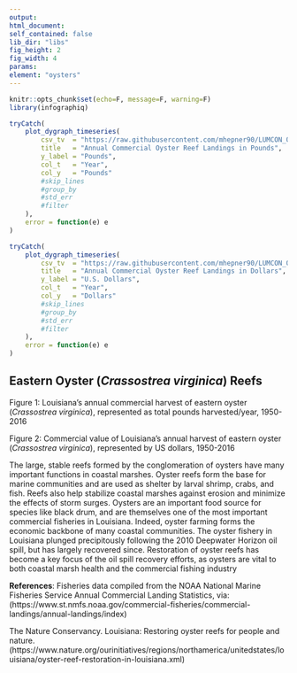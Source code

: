 ```yaml
---
output:
html_document:
self_contained: false
lib_dir: "libs"
fig_height: 2
fig_width: 4
params:
element: "oysters"
---
```


```r
knitr::opts_chunk$set(echo=F, message=F, warning=F)
library(infographiq)
```

<base target="_parent">


```r
tryCatch(
    plot_dygraph_timeseries(
        csv_tv  = "https://raw.githubusercontent.com/mhepner90/LUMCON_ODOTCOMM18/master/prep/data/oyster_nmfs.csv",
        title   = "Annual Commercial Oyster Reef Landings in Pounds",
        y_label = "Pounds",
        col_t   = "Year",
        col_y   = "Pounds"
        #skip_lines
        #group_by  
        #std_err   
        #filter
    ),
    error = function(e) e
)
```


```r
tryCatch(
    plot_dygraph_timeseries(
        csv_tv  = "https://raw.githubusercontent.com/mhepner90/LUMCON_ODOTCOMM18/master/prep/data/oyster_nmfs.csv",
        title   = "Annual Commercial Oyster Reef Landings in Dollars",
        y_label = "U.S. Dollars",
        col_t   = "Year",
        col_y   = "Dollars"
        #skip_lines
        #group_by  
        #std_err   
        #filter
    ),
    error = function(e) e
)
```
## Eastern Oyster (*Crassostrea virginica*) Reefs
 
Figure 1: Louisiana’s annual commercial harvest of eastern oyster (*Crassostrea virginica*), represented as total pounds harvested/year, 1950-2016
 
Figure 2: Commercial value of Louisiana’s annual harvest of eastern oyster (*Crassostrea virginica*), represented by US dollars, 1950-2016
 
The large, stable reefs formed by the conglomeration of oysters have many important functions in coastal marshes. Oyster reefs form the base for marine communities and are used as shelter by larval shrimp, crabs, and fish. Reefs also help stabilize coastal marshes against erosion and minimize the effects of storm surges. Oysters are an important food source for species like black drum, and are themselves one of the most important commercial fisheries in Louisiana. Indeed, oyster farming forms the economic backbone of many coastal communities. The oyster fishery in Louisiana plunged precipitously following the 2010 Deepwater Horizon oil spill, but has largely recovered since. Restoration of oyster reefs has become a key focus of the oil spill recovery efforts, as oysters are vital to both coastal marsh health and the commercial fishing industry
 
**References**: Fisheries data compiled from the NOAA National Marine Fisheries Service Annual Commercial Landing Statistics, via: (https://www.st.nmfs.noaa.gov/commercial-fisheries/commercial-landings/annual-landings/index)
 
The Nature Conservancy. Louisiana: Restoring oyster reefs for people and nature. (https://www.nature.org/ourinitiatives/regions/northamerica/unitedstates/louisiana/oyster-reef-restoration-in-louisiana.xml)
 
